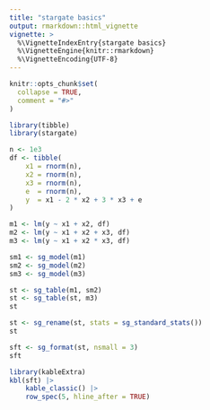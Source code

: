 ```yaml
---
title: "stargate basics"
output: rmarkdown::html_vignette
vignette: >
  %\VignetteIndexEntry{stargate basics}
  %\VignetteEngine{knitr::rmarkdown}
  %\VignetteEncoding{UTF-8}
---
```


```r
knitr::opts_chunk$set(
  collapse = TRUE,
  comment = "#>"
)
```

```r
library(tibble)
library(stargate)
```


```r
n <- 1e3
df <- tibble(
    x1 = rnorm(n),
    x2 = rnorm(n),
    x3 = rnorm(n),
    e  = rnorm(n),
    y  = x1 - 2 * x2 + 3 * x3 + e
)

m1 <- lm(y ~ x1 + x2, df)
m2 <- lm(y ~ x1 + x2 + x3, df)
m3 <- lm(y ~ x1 + x2 * x3, df)
```


```r
sm1 <- sg_model(m1)
sm2 <- sg_model(m2)
sm3 <- sg_model(m3)
```


```r
st <- sg_table(m1, sm2)
st <- sg_table(st, m3)
st
```


```r
st <- sg_rename(st, stats = sg_standard_stats())
st
```


```r
sft <- sg_format(st, nsmall = 3)
sft
```


```r
library(kableExtra)
kbl(sft) |> 
    kable_classic() |> 
    row_spec(5, hline_after = TRUE)
```

